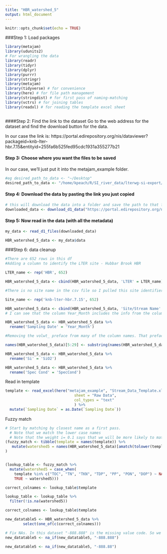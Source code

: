 ```yaml
---
title: "HBR_watershed_5"
output: html_document
---
```


```r
knitr::opts_chunk$set(echo = TRUE)
```

###Step 1: Load packages
```r

library(metajam)  
library(udunits2)
# For wrangling the data
library(readr)
library(tidyr)
library(dplyr)
library(purrr)
library(stringr)
library(metajam)
library(tidyverse) # for convenience
library(here) # for file path management
library(stringdist) # for first pass of naming-matching
library(vctrs) # for joining tables
library(readxl) # for reading the template excel sheet



```

####Step 2: Find the link to the dataset
Go to the web address for the dataset and find the download button for the data. 

In our case the link is: https://portal.edirepository.org/nis/dataviewer?packageid=knb-lter-hbr.7.15&entityid=255fa6b525fed95cdc1931a355277b21

#### Step 3: Choose where you want the files to be saved
In our case, we'll just put it into the metajam_example folder.

```r

#eg desired_path_to_data <- "~/Desktop"
desired_path_to_data <- "/home/kpeach/R/SI_river_data/lterwg-si-export/metajam_example"

```

#### Step 4: Download the data by pasting the link you just copied

```r

# this will download the data into a folder and save the path to that folder
downloaded_data <- download_d1_data("https://portal.edirepository.org/nis/dataviewer?packageid=knb-lter-hbr.7.15&entityid=255fa6b525fed95cdc1931a355277b21", path = desired_path_to_data)

```

#### Step 5: Now read in the data (with all the metadata)

```r

my_data <- read_d1_files(downloaded_data)

HBR_watershed_5_data <- my_data$data

```



###Step 6: data cleanup

```r

#There are 652 rows in this df
#Adding a column to identify the LTER site - Hubbar Brook HBR

LTER_name <- rep('HBR', 652)

HBR_watershed_5_data <- cbind(HBR_watershed_5_data, 'LTER' = LTER_name)

#There is no site name in the csv file so I pulled this site identifier from the data portal

Site_name <- rep('knb-lter-hbr.7.15', 652)

HBR_watershed_5_data <- cbind(HBR_watershed_5_data, 'Site/Stream Name' = Site_name)
# I can see that the column Year_Month includes the info from the column in the template 'Sampling Date' so I want to rename that column 

HBR_watershed_5_data <- HBR_watershed_5_data %>% 
  rename('Sampling Date' = 'Year_Month')

```


```r

#Removing the volwt_ preface from many of the column names. That preface was preventing me from identifying which columns were a match to the template 

names(HBR_watershed_5_data)[5:29] <- substring(names(HBR_watershed_5_data)[5:29],7,15)

HBR_watershed_5_data <- HBR_watershed_5_data %>% 
  rename('Si' = 'SiO2') 

HBR_watershed_5_data <- HBR_watershed_5_data %>% 
  rename('Spec Cond' = 'SpecCond')


```

Read in template
```r

template <- read_excel(here("metajam_example", "Stream_Data_Template.xlsx"), 
                               sheet = "Raw Data",
                               col_types = "text"
                               ) %>%
  mutate(`Sampling Date` = as.Date(`Sampling Date`))


```

Fuzzy match
```r

# Start by matching by closest name as a first pass. 
  # Note that we match the lower case names
  # Note that the weight i= 0.1 says that we will be more likely to match if watershed 1 = template + extra
(fuzzy_match <- tibble(template = names(template)) %>%
   mutate(watershed5 = names(HBR_watershed_5_data)[amatch(tolower(template), tolower(names(HBR_watershed_5_data)), maxDist = 1, weight = c(d=1,i=0.1,s=1,t=1))])
)


(lookup_table <- fuzzy_match %>%
  mutate(watershed5 = case_when(
    template %in% c("TOC", "TN", "TKN", "TDP", "PP", "PON", "DOP") ~ NA_character_,
    TRUE ~ watershed5)))

correct_colnames <- lookup_table$template

```

```r

lookup_table <- lookup_table %>%
  filter(!is.na(watershed5))

correct_colnames <- lookup_table$template

new_datatable5 <- HBR_watershed_5_data %>% 
        select(one_of(c(correct_colnames)))


```

```r

# Fix NAs. In this dataset "-888.888" is the missing value code. So we need to replace those with NAs
new_datatable5 <- na_if(new_datatable5, "-888.888")

new_datatable5 <- na_if(new_datatable5, "-888.88")


```

